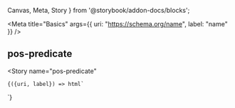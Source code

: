 
  Canvas,
  Meta,
  Story
} from '@storybook/addon-docs/blocks';

<Meta
  title="Basics"
  args={{ uri: "https://schema.org/name", label: "name" }}
/>

## pos-predicate

<Canvas
  withSource="open">
  <Story
    name="pos-predicate"
  >
    {({uri, label}) => html`
<pos-predicate uri=${uri} label="${label}">
</pos-resource>
    `}
  </Story>
</Canvas>
